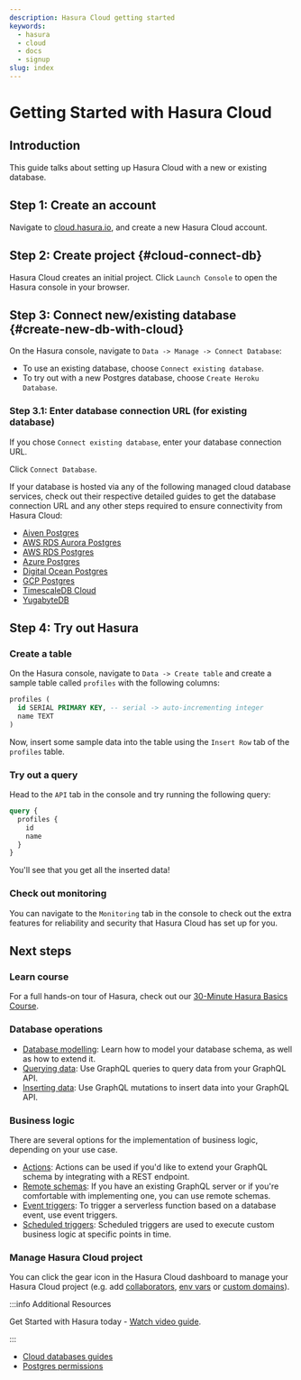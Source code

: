 ```yaml
---
description: Hasura Cloud getting started
keywords:
  - hasura
  - cloud
  - docs
  - signup
slug: index
---
```



# Getting Started with Hasura Cloud

## Introduction

This guide talks about setting up Hasura Cloud with a new or existing
database.

## Step 1: Create an account

Navigate to
[cloud.hasura.io](https://cloud.hasura.io/signup/?pg=docs&plcmt=body&cta=navigate-to-cloud-hasura-io&tech=default),
and create a new Hasura Cloud account.

## Step 2: Create project {#cloud-connect-db}

Hasura Cloud creates an initial project. Click `Launch Console` to open
the Hasura console in your browser.

<Thumbnail
  src="/img/graphql/cloud/getting-started/create-project.png"
  alt="Connect new or existing database"
  width="556px"
/>

## Step 3: Connect new/existing database {#create-new-db-with-cloud}

On the Hasura console, navigate to `Data -> Manage -> Connect Database`:

<Thumbnail
  src="/img/graphql/cloud/getting-started/connect-db-console.png"
  alt="Connect database"
  width="1000px"
/>

-  To use an existing database, choose `Connect existing database`.
-  To try out with a new Postgres database, choose
    `Create Heroku Database`.

<Thumbnail
  src="/img/graphql/cloud/getting-started/db-setup.png"
  alt="DB setup"
  width="556px"
/>

### Step 3.1: Enter database connection URL (for existing database)

If you chose `Connect existing database`, enter your database connection
URL.

Click `Connect Database`.

<Thumbnail
  src="/img/graphql/cloud/getting-started/connect-db.png"
  alt="Enter URL for existing database"
  width="556px"
/>

If your database is hosted via any of the following managed cloud
database services, check out their respective detailed guides to get the
database connection URL and any other steps required to ensure
connectivity from Hasura Cloud:

-  [Aiven Postgres](/graphql/cloud/getting-started/cloud-databases/aiven.mdx)
-  [AWS RDS Aurora Postgres](/graphql/cloud/getting-started/cloud-databases/aws-aurora.mdx)
-  [AWS RDS Postgres](/graphql/cloud/getting-started/cloud-databases/aws-postgres.mdx)
-  [Azure Postgres](/graphql/cloud/getting-started/cloud-databases/azure.mdx)
-  [Digital Ocean Postgres](/graphql/cloud/getting-started/cloud-databases/digital-ocean.mdx)
-  [GCP Postgres](/graphql/cloud/getting-started/cloud-databases/gcp.mdx)
-  [TimescaleDB Cloud](/graphql/cloud/getting-started/cloud-databases/timescale-cloud.mdx)
-  [YugabyteDB](/graphql/cloud/getting-started/cloud-databases/yugabyte.mdx)

## Step 4: Try out Hasura

### Create a table

On the Hasura console, navigate to `Data -> Create table` and create a
sample table called `profiles` with the following columns:

```sql
profiles (
  id SERIAL PRIMARY KEY, -- serial -> auto-incrementing integer
  name TEXT
)
```

<Thumbnail
  src="/img/graphql/core/getting-started/create-profile-table.png"
  alt="Create a table"
/>

Now, insert some sample data into the table using the `Insert Row` tab
of the `profiles` table.

### Try out a query

Head to the `API` tab in the console and try running the following
query:

```graphql
query {
  profiles {
    id
    name
  }
}
```

You'll see that you get all the inserted data!

<Thumbnail
  src="/img/graphql/core/getting-started/profile-query.png"
  alt="Try out a query"
/>

### Check out monitoring

You can navigate to the `Monitoring` tab in the console to check out the
extra features for reliability and security that Hasura Cloud has set up
for you.

<Thumbnail
  src="/img/graphql/cloud/metrics/monitoring-tab-overview.png"
  alt="Hasura Console: Monitoring tab"
/>

## Next steps

### Learn course

For a full hands-on tour of Hasura, check out our [30-Minute Hasura
Basics Course](https://hasura.io/learn/graphql/hasura/introduction/).

### Database operations

-  [Database modelling](/graphql/core/databases/postgres/schema/index.mdx): Learn how to model your database
    schema, as well as how to extend it.
-  [Querying data](/graphql/core/databases/postgres/queries/index.mdx): Use GraphQL queries to query data from
    your GraphQL API.
-  [Inserting data](/graphql/core/databases/postgres/mutations/index.mdx): Use GraphQL mutations to insert data
    into your GraphQL API.

### Business logic

There are several options for the implementation of business logic,
depending on your use case.

-  [Actions](/graphql/core/actions/index.mdx): Actions can be used if you'd like to extend
    your GraphQL schema by integrating with a REST endpoint.
-  [Remote schemas](/graphql/core/remote-schemas/index.mdx): If you have an existing GraphQL
    server or if you're comfortable with implementing one, you can use
    remote schemas.
-  [Event triggers](/graphql/core/event-triggers/index.mdx): To trigger a serverless function
    based on a database event, use event triggers.
-  [Scheduled triggers](/graphql/core/scheduled-triggers/index.mdx): Scheduled triggers are
    used to execute custom business logic at specific points in time.

### Manage Hasura Cloud project

You can click the gear icon in the Hasura Cloud dashboard to manage your
Hasura Cloud project (e.g. add
[collaborators](/graphql/cloud/projects/collaborators.mdx),
[env vars](/graphql/cloud/projects/env-vars.mdx) or
[custom domains](/graphql/cloud/projects/domains.mdx)).

<Thumbnail
  src="/img/graphql/cloud/getting-started/project-manage.png"
  alt="Project actions"
  width="860px"
/>

:::info Additional Resources

Get Started with Hasura today - [Watch video guide](https://hasura.io/events/webinar/get-started-with-hasura/?pg=docs&plcmt=body&cta=getting-started&tech=).

:::

- [Cloud databases guides](/graphql/cloud/getting-started/cloud-databases/index.mdx)
- [Postgres permissions](/graphql/cloud/getting-started/postgres-permissions.mdx)
